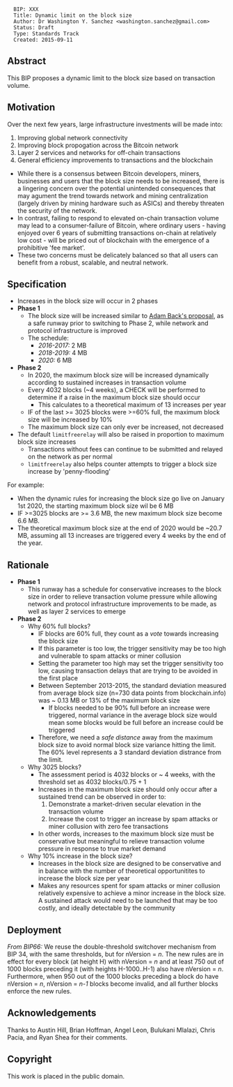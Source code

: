 <pre>
  BIP: XXX
  Title: Dynamic limit on the block size
  Author: Dr Washington Y. Sanchez <washington.sanchez@gmail.com>
  Status: Draft
  Type: Standards Track
  Created: 2015-09-11
</pre>

==Abstract==

This BIP proposes a dynamic limit to the block size based on transaction volume.

==Motivation==

Over the next few years, large infrastructure investments will be made into:

# Improving global network connectivity
# Improving block propogation across the Bitcoin network
# Layer 2 services and networks for off-chain transactions
# General efficiency improvements to transactions and the blockchain

* While there is a consensus between Bitcoin developers, miners, businesses and users that the block size needs to be increased, there is a lingering concern over the potential unintended consequences that may agument the trend towards network and mining centralization (largely driven by mining hardware such as ASICs) and thereby threaten the security of the network. 
* In contrast, failing to respond to elevated on-chain transaction volume may lead to a consumer-failure of Bitcoin, where ordinary users - having enjoyed over 6 years of submitting transactions on-chain at relatively low cost - will be priced out of blockchain with the emergence of a prohibitive 'fee market'.
* These two concerns must be delicately balanced so that all users can benefit from a robust, scalable, and neutral network.

==Specification==

* Increases in the block size will occur in 2 phases
* '''Phase 1'''
** The block size will be increased similar to [[https://twitter.com/adam3us/status/636410827969421312|Adam Back's proposal]], as a safe runway prior to switching to Phase 2, while network and protocol infrastructure is improved
** The schedule:
*** ''2016-2017:'' 2 MB
*** ''2018-2019:'' 4 MB
*** ''2020:'' 6 MB
* '''Phase 2'''
** In 2020, the maximum block size will be increased dynamically according to sustained increases in transaction volume
** Every 4032 blocks (~4 weeks), a CHECK will be performed to determine if a raise in the maximum block size should occur
*** This calculates to a theoretical maximum of 13 increases per year 
** IF of the last >= 3025 blocks were >=60% full, the maximum block size will be increased by 10%
** The maximum block size can only ever be increased, not decreased
* The default <code>limitfreerelay</code> will also be raised in proportion to maximum block size increases
** Transactions without fees can continue to be submitted and relayed on the network as per normal
** <code>limitfreerelay</code> also helps counter attempts to trigger a block size increase by 'penny-flooding'

For example:
* When the dynamic rules for increasing the block size go live on January 1st 2020, the starting maximum block size wil be 6 MB
* IF >=3025 blocks are >= 3.6 MB, the new maximum block size become 6.6 MB. 
* The theoretical maximum block size at the end of 2020 would be ~20.7 MB, assuming all 13 increases are triggered every 4 weeks by the end of the year. 

==Rationale==

* '''Phase 1'''
** This runway has a schedule for conservative increases to the block size in order to relieve transaction volume pressure while allowing network and protocol infrastructure improvements to be made, as well as layer 2 services to emerge
* '''Phase 2'''
** Why 60% full blocks?
*** IF blocks are 60% full, they count as a ''vote'' towards increasing the block size
*** If this parameter is too low, the trigger sensitivity may be too high and vulnerable to spam attacks or miner collusion
*** Setting the parameter too high may set the trigger sensitivity too low, causing transaction delays that are trying to be avoided in the first place
*** Between September 2013-2015, the standard deviation measured from average block size (n=730 data points from blockchain.info) was ~ 0.13 MB or 13% of the maximum block size
**** If blocks needed to be 90% full before an increase were triggered, normal variance in the average block size would mean some blocks would be full before an increase could be triggered
*** Therefore, we need a ''safe distance'' away from the maximum block size to avoid normal block size variance hitting the limit. The 60% level represents a 3 standard deviation distrance from the limit. 
** Why 3025 blocks?
*** The assessment period is 4032 blocks or ~ 4 weeks, with the threshold set as 4032 blocks/0.75 + 1
*** Increases in the maximum block size should only occur after a sustained trend can be observed in order to:
***# Demonstrate a market-driven secular elevation in the transaction volume
***# Increase the cost to trigger an increase by spam attacks or miner collusion with zero fee transactions   
*** In other words, increases to the maximum block size must be conservative but meaningful to relieve transaction volume pressure in response to true market demand
** Why 10% increase in the block size?
*** Increases in the block size are designed to be conservative and in balance with the number of theoretical opportunitites to increase the block size per year
*** Makes any resources spent for spam attacks or miner collusion relatively expensive to achieve a minor increase in the block size. A sustained attack would need to be launched that may be too costly, and ideally detectable by the community 

==Deployment==
''From BIP66:''
We reuse the double-threshold switchover mechanism from BIP 34, with the same thresholds, but for nVersion = ''n''. The new rules are in effect for every block (at height H) with nVersion = ''n'' and at least 750 out of 1000 blocks preceding it (with heights H-1000..H-1) also have nVersion = ''n''. Furthermore, when 950 out of the 1000 blocks preceding a block do have nVersion = ''n'', nVersion = ''n-1'' blocks become invalid, and all further blocks enforce the new rules.

==Acknowledgements==

Thanks to Austin Hill, Brian Hoffman, Angel Leon, Bulukani Mlalazi, Chris Pacia, and Ryan Shea for their comments.

==Copyright==

This work is placed in the public domain.
